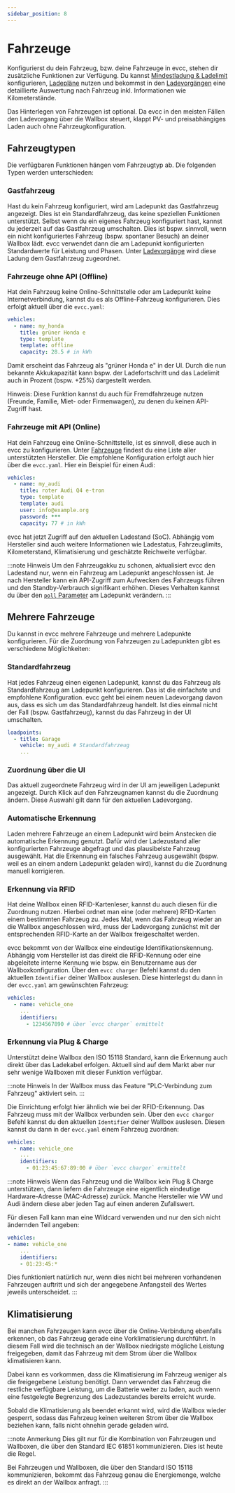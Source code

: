 ```yaml
---
sidebar_position: 8
---
```



# Fahrzeuge

Konfigurierst du dein Fahrzeug, bzw. deine Fahrzeuge in evcc, stehen dir zusätzliche Funktionen zur Verfügung.
Du kannst [Mindestladung & Ladelimit](./limits) konfigurieren, [Ladepläne](./plans) nutzen und bekommst in den [Ladevorgängen](./sessions) eine detaillierte Auswertung nach Fahrzeug inkl. Informationen wie Kilometerstände.

Das Hinterlegen von Fahrzeugen ist optional. Da evcc in den meisten Fällen den Ladevorgang über die Wallbox steuert, klappt PV- und preisabhängiges Laden auch ohne Fahrzeugkonfiguration.

## Fahrzeugtypen

Die verfügbaren Funktionen hängen vom Fahrzeugtyp ab. Die folgenden Typen werden unterschieden:

### Gastfahrzeug

Hast du kein Fahrzeug konfiguriert, wird am Ladepunkt das Gastfahrzeug angezeigt.
Dies ist ein Standardfahrzeug, das keine speziellen Funktionen unterstützt.
Selbst wenn du ein eigenes Fahrzeug konfiguriert hast, kannst du jederzeit auf das Gastfahrzeug umschalten.
Dies ist bspw. sinnvoll, wenn ein nicht konfiguriertes Fahrzeug (bspw. spontaner Besuch) an deiner Wallbox lädt.
evcc verwendet dann die am Ladepunkt konfigurierten Standardwerte für Leistung und Phasen.
Unter [Ladevorgänge](./sessions) wird diese Ladung dem Gastfahrzeug zugeordnet.

### Fahrzeuge ohne API (Offline)

Hat dein Fahrzeug keine Online-Schnittstelle oder am Ladepunkt keine Internetverbindung, kannst du es als Offline-Fahrzeug konfigurieren.
Dies erfolgt aktuell über die `evcc.yaml`:

```yaml
vehicles:
  - name: my_honda
    title: grüner Honda e
    type: template
    template: offline
    capacity: 28.5 # in kWh
```

Damit erscheint das Fahrzeug als "grüner Honda e" in der UI.
Durch die nun bekannte Akkukapazität kann bspw. der Ladefortschritt und das Ladelimit auch in Prozent (bspw. +25%) dargestellt werden.

Hinweis: Diese Funktion kannst du auch für Fremdfahrzeuge nutzen (Freunde, Familie, Miet- oder Firmenwagen), zu denen du keinen API-Zugriff hast.

### Fahrzeuge mit API (Online)

Hat dein Fahrzeug eine Online-Schnittstelle, ist es sinnvoll, diese auch in evcc zu konfigurieren.
Unter [Fahrzeuge](../devices/vehicles) findest du eine Liste aller unterstützten Hersteller.
Die empfohlene Konfiguration erfolgt auch hier über die `evcc.yaml`. Hier ein Beispiel für einen Audi:

```yaml
vehicles:
  - name: my_audi
    title: roter Audi Q4 e-tron
    type: template
    template: audi
    user: info@example.org
    password: ***
    capacity: 77 # in kWh
```

evcc hat jetzt Zugriff auf den aktuellen Ladestand (SoC).
Abhängig vom Hersteller sind auch weitere Informationen wie Ladestatus, Fahrzeuglimits, Kilometerstand, Klimatisierung und geschätzte Reichweite verfügbar.

:::note Hinweis
Um den Fahrzeugakku zu schonen, aktualisiert evcc den Ladestand nur, wenn ein Fahrzeug am Ladepunkt angeschlossen ist.
Je nach Hersteller kann ein API-Zugriff zum Aufwecken des Fahrzeugs führen und den Standby-Verbrauch signifikant erhöhen.
Dieses Verhalten kannst du über den [`poll` Parameter](../reference/configuration/loadpoints#poll) am Ladepunkt verändern.
:::

## Mehrere Fahrzeuge

Du kannst in evcc mehrere Fahrzeuge und mehrere Ladepunkte konfigurieren.
Für die Zuordnung von Fahrzeugen zu Ladepunkten gibt es verschiedene Möglichkeiten:

### Standardfahrzeug

Hat jedes Fahrzeug einen eigenen Ladepunkt, kannst du das Fahrzeug als Standardfahrzeug am Ladepunkt konfigurieren.
Das ist die einfachste und empfohlene Konfiguration.
evcc geht bei einem neuen Ladevorgang davon aus, dass es sich um das Standardfahrzeug handelt.
Ist dies einmal nicht der Fall (bspw. Gastfahrzeug), kannst du das Fahrzeug in der UI umschalten.

```yaml
loadpoints:
  - title: Garage
    vehicle: my_audi # Standardfahrzeug
    ...
```

### Zuordnung über die UI

Das aktuell zugeordnete Fahrzeug wird in der UI am jeweiligen Ladepunkt angezeigt.
Durch Klick auf den Fahrzeugnamen kannst du die Zuordnung ändern.
Diese Auswahl gilt dann für den aktuellen Ladevorgang.

<Screenshot
  name="features/screenshots/vehicle-select"
  caption="Ändern eines Fahrzeuges am Ladepunkt"
/>

### Automatische Erkennung

Laden mehrere Fahrzeuge an einem Ladepunkt wird beim Anstecken die automatische Erkennung genutzt.
Dafür wird der Ladezustand aller konfigurierten Fahrzeuge abgefragt und das plausibelste Fahrzeug ausgewählt.
Hat die Erkennung ein falsches Fahrzeug ausgewählt (bspw. weil es an einem andern Ladepunkt geladen wird), kannst du die Zuordnung manuell korrigieren.

### Erkennung via RFID

Hat deine Wallbox einen RFID-Kartenleser, kannst du auch diesen für die Zuordnung nutzen.
Hierbei ordnet man eine (oder mehrere) RFID-Karten einem bestimmten Fahrzeug zu.
Jedes Mal, wenn das Fahrzeug wieder an die Wallbox angeschlossen wird, muss der Ladevorgang zunächst mit der entsprechenden RFID-Karte an der Wallbox freigeschaltet werden.

evcc bekommt von der Wallbox eine eindeutige Identifikationskennung.
Abhängig vom Hersteller ist das direkt die RFID-Kennung oder eine abgeleitete interne Kennung wie bspw. ein Benutzername aus der Wallboxkonfiguration.
Über den `evcc charger` Befehl kannst du den aktuellen `Identifier` deiner Wallbox auslesen.
Diese hinterlegst du dann in der `evcc.yaml` am gewünschten Fahrzeug:

```yaml
vehicles:
  - name: vehicle_one
    ...
    identifiers:
      - 1234567890 # über `evcc charger` ermittelt
```

### Erkennung via Plug & Charge

Unterstützt deine Wallbox den ISO 15118 Standard, kann die Erkennung auch direkt über das Ladekabel erfolgen.
Aktuell sind auf dem Markt aber nur sehr wenige Wallboxen mit dieser Funktion verfügbar.

:::note Hinweis
In der Wallbox muss das Feature "PLC-Verbindung zum Fahrzeug" aktiviert sein.
:::

Die Einrichtung erfolgt hier ähnlich wie bei der RFID-Erkennung.
Das Fahrzeug muss mit der Wallbox verbunden sein.
Über den `evcc charger` Befehl kannst du den aktuellen `Identifier` deiner Wallbox auslesen.
Diesen kannst du dann in der `evcc.yaml` einem Fahrzeug zuordnen:

```yaml
vehicles:
  - name: vehicle_one
    ...
    identifiers:
      - 01:23:45:67:89:00 # über `evcc charger` ermittelt
```

:::note Hinweis
Wenn das Fahrzeug und die Wallbox kein Plug & Charge unterstützen, dann liefern die Fahrzeuge eine eigentlich eindeutige Hardware-Adresse (MAC-Adresse) zurück.
Manche Hersteller wie VW und Audi ändern diese aber jeden Tag auf einen anderen Zufallswert.

Für diesen Fall kann man eine Wildcard verwenden und nur den sich nicht ändernden Teil angeben:

```yaml
vehicles:
- name: vehicle_one
    ...
    identifiers:
    - 01:23:45:*
```

Dies funktioniert natürlich nur, wenn dies nicht bei mehreren vorhandenen Fahrzeugen auftritt und sich der angegebene Anfangsteil des Wertes jeweils unterscheidet.
:::

## Klimatisierung

Bei manchen Fahrzeugen kann evcc über die Online-Verbindung ebenfalls erkennen, ob das Fahrzeug gerade eine Vorklimatisierung durchführt.
In diesem Fall wird die technisch an der Wallbox niedrigste mögliche Leistung freigegeben, damit das Fahrzeug mit dem Strom über die Wallbox klimatisieren kann.

Dabei kann es vorkommen, dass die Klimatisierung im Fahrzeug weniger als die freigegebene Leistung benötigt.
Dann verwendet das Fahrzeug die restliche verfügbare Leistung, um die Batterie weiter zu laden, auch wenn eine festgelegte Begrenzung des Ladezustandes bereits erreicht wurde.

Sobald die Klimatisierung als beendet erkannt wird, wird die Wallbox wieder gesperrt, sodass das Fahrzeug keinen weiteren Strom über die Wallbox beziehen kann, falls nicht ohnehin gerade geladen wird.

:::note Anmerkung
Dies gilt nur für die Kombination von Fahrzeugen und Wallboxen, die über den Standard IEC 61851 kommunizieren. Dies ist heute die Regel.

Bei Fahrzeugen und Wallboxen, die über den Standard ISO 15118 kommunizieren, bekommt das Fahrzeug genau die Energiemenge, welche es direkt an der Wallbox anfragt.
:::
